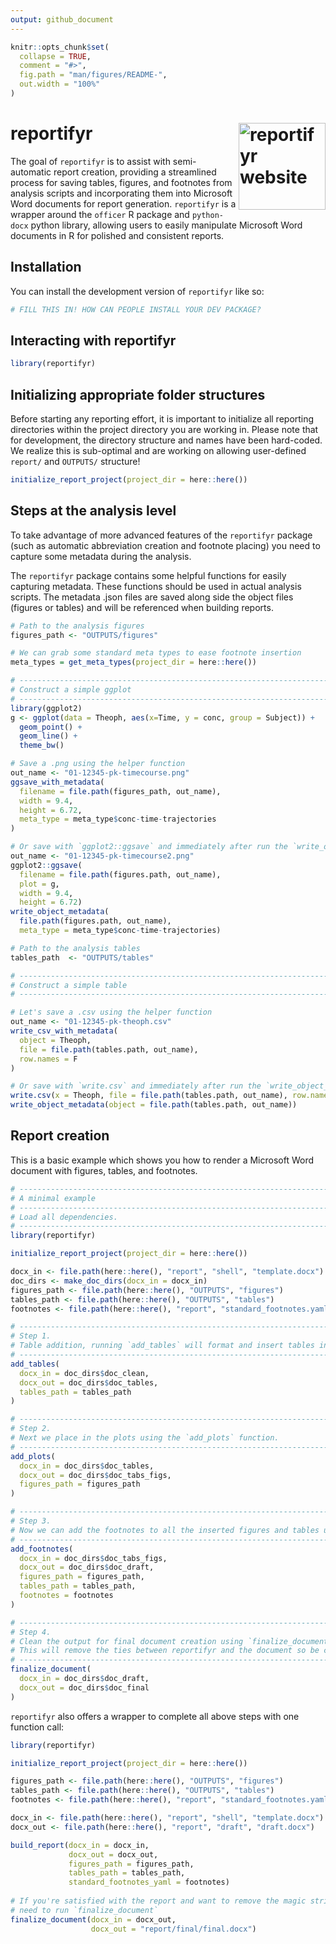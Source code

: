 ```yaml
---
output: github_document
---
```


<!-- README.md is generated from README.Rmd. Please edit that file -->

```r
knitr::opts_chunk$set(
  collapse = TRUE,
  comment = "#>",
  fig.path = "man/figures/README-",
  out.width = "100%"
)
```

# reportifyr <a href="https://github.com/a2-ai/reportifyr/"><img src="man/figures/logo.png" align="right" height="139" alt="reportifyr website" /></a>

<!-- badges: start -->
<!-- badges: end -->

The goal of `reportifyr` is to assist with semi-automatic report creation, 
providing a streamlined process for saving tables, figures, and footnotes from 
analysis scripts and incorporating them into Microsoft Word documents for report 
generation. `reportifyr` is a wrapper around the `officer` R package and `python-docx` 
python library, allowing users to easily manipulate Microsoft Word documents in 
R for polished and consistent reports.

## Installation

You can install the development version of `reportifyr` like so:

``` r
# FILL THIS IN! HOW CAN PEOPLE INSTALL YOUR DEV PACKAGE?
```

## Interacting with reportifyr

``` r
library(reportifyr)
```

## Initializing appropriate folder structures

Before starting any reporting effort, it is important to initialize all
reporting directories within the project directory you are working in. Please note 
that for development, the directory structure and names have been hard-coded. We 
realize this is sub-optimal and are working on allowing user-defined `report/` 
and `OUTPUTS/` structure!

``` r
initialize_report_project(project_dir = here::here())
```

## Steps at the analysis level

To take advantage of more advanced features of the `reportifyr` package
(such as automatic abbreviation creation and footnote placing) you
need to capture some metadata during the analysis.

The `reportifyr` package contains some helpful functions for easily
capturing metadata. These functions should be used in actual analysis
scripts. The metadata .json files are saved along side the object files 
(figures or tables) and will be referenced when building reports.

``` r
# Path to the analysis figures
figures_path <- "OUTPUTS/figures"

# We can grab some standard meta types to ease footnote insertion
meta_types = get_meta_types(project_dir = here::here())

# ------------------------------------------------------------------------------
# Construct a simple ggplot
# ------------------------------------------------------------------------------
library(ggplot2)
g <- ggplot(data = Theoph, aes(x=Time, y = conc, group = Subject)) + 
  geom_point() + 
  geom_line() + 
  theme_bw()

# Save a .png using the helper function
out_name <- "01-12345-pk-timecourse.png"
ggsave_with_metadata(
  filename = file.path(figures_path, out_name), 
  width = 9.4, 
  height = 6.72,
  meta_type = meta_type$conc-time-trajectories
)

# Or save with `ggplot2::ggsave` and immediately after run the `write_object_metadata` function
out_name <- "01-12345-pk-timecourse2.png"
ggplot2::ggsave(
  filename = file.path(figures.path, out_name), 
  plot = g,
  width = 9.4,
  height = 6.72) 
write_object_metadata(
  file.path(figures.path, out_name),
  meta_type = meta_type$conc-time-trajectories)
```

```r
# Path to the analysis tables
tables_path  <- "OUTPUTS/tables"

# ------------------------------------------------------------------------------
# Construct a simple table
# ------------------------------------------------------------------------------

# Let's save a .csv using the helper function
out_name <- "01-12345-pk-theoph.csv"
write_csv_with_metadata(
  object = Theoph, 
  file = file.path(tables.path, out_name),
  row.names = F
)

# Or save with `write.csv` and immediately after run the `write_object_metadata` function
write.csv(x = Theoph, file = file.path(tables.path, out_name), row.names = F)
write_object_metadata(object = file.path(tables.path, out_name))
```

## Report creation

This is a basic example which shows you how to render a Microsoft Word
document with figures, tables, and footnotes.

``` r
# ------------------------------------------------------------------------------
# A minimal example
# ------------------------------------------------------------------------------
# Load all dependencies.
# ------------------------------------------------------------------------------
library(reportifyr)

initialize_report_project(project_dir = here::here())

docx_in <- file.path(here::here(), "report", "shell", "template.docx")
doc_dirs <- make_doc_dirs(docx_in = docx_in)
figures_path <- file.path(here::here(), "OUTPUTS", "figures")
tables_path <- file.path(here::here(), "OUTPUTS", "tables")
footnotes <- file.path(here::here(), "report", "standard_footnotes.yaml")

# ---------------------------------------------------------------------------
# Step 1.
# Table addition, running `add_tables` will format and insert tables into the doc.
# ---------------------------------------------------------------------------
add_tables(
  docx_in = doc_dirs$doc_clean,
  docx_out = doc_dirs$doc_tables,
  tables_path = tables_path
)

# ---------------------------------------------------------------------------
# Step 2.
# Next we place in the plots using the `add_plots` function.
# ---------------------------------------------------------------------------
add_plots(
  docx_in = doc_dirs$doc_tables,
  docx_out = doc_dirs$doc_tabs_figs,
  figures_path = figures_path
)

# ---------------------------------------------------------------------------
# Step 3.
# Now we can add the footnotes to all the inserted figures and tables using `add_footnotes`.
# ---------------------------------------------------------------------------
add_footnotes(
  docx_in = doc_dirs$doc_tabs_figs,
  docx_out = doc_dirs$doc_draft,
  figures_path = figures_path,
  tables_path = tables_path,
  footnotes = footnotes
)

# ---------------------------------------------------------------------------
# Step 4.
# Clean the output for final document creation using `finalize_document`. 
# This will remove the ties between reportifyr and the document so be careful!
# ---------------------------------------------------------------------------
finalize_document(
  docx_in = doc_dirs$doc_draft,
  docx_out = doc_dirs$doc_final
)

```

`reportifyr` also offers a wrapper to complete all above steps with one function
call:

```r
library(reportifyr)

initialize_report_project(project_dir = here::here())

figures_path <- file.path(here::here(), "OUTPUTS", "figures")
tables_path <- file.path(here::here(), "OUTPUTS", "tables")
footnotes <- file.path(here::here(), "report", "standard_footnotes.yaml")

docx_in <- file.path(here::here(), "report", "shell", "template.docx")
docx_out <- file.path(here::here(), "report", "draft", "draft.docx")

build_report(docx_in = docx_in,
             docx_out = docx_out,
             figures_path = figures_path,
             tables_path = tables_path,
             standard_footnotes_yaml = footnotes)
             
# If you're satisfied with the report and want to remove the magic strings, you'll 
# need to run `finalize_document`
finalize_document(docx_in = docx_out,
                  docx_out = "report/final/final.docx")
```
